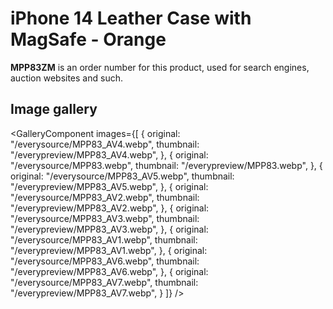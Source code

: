 
# iPhone 14 Leather Case with MagSafe - Orange

<Callout type='info' emoji='👉🏻'>**MPP83ZM** is an order number for this product, used for search engines, auction websites and such.</Callout>

## Image gallery

<GalleryComponent
    images={[
      {
        original: "/everysource/MPP83_AV4.webp",
        thumbnail: "/everypreview/MPP83_AV4.webp",
      },
      {
        original: "/everysource/MPP83.webp",
        thumbnail: "/everypreview/MPP83.webp",
      },
      {
        original: "/everysource/MPP83_AV5.webp",
        thumbnail: "/everypreview/MPP83_AV5.webp",
      },
      {
        original: "/everysource/MPP83_AV2.webp",
        thumbnail: "/everypreview/MPP83_AV2.webp",
      },
      {
        original: "/everysource/MPP83_AV3.webp",
        thumbnail: "/everypreview/MPP83_AV3.webp",
      },
      {
        original: "/everysource/MPP83_AV1.webp",
        thumbnail: "/everypreview/MPP83_AV1.webp",
      },
      {
        original: "/everysource/MPP83_AV6.webp",
        thumbnail: "/everypreview/MPP83_AV6.webp",
      },
      {
        original: "/everysource/MPP83_AV7.webp",
        thumbnail: "/everypreview/MPP83_AV7.webp",
      }
    ]}
  />
